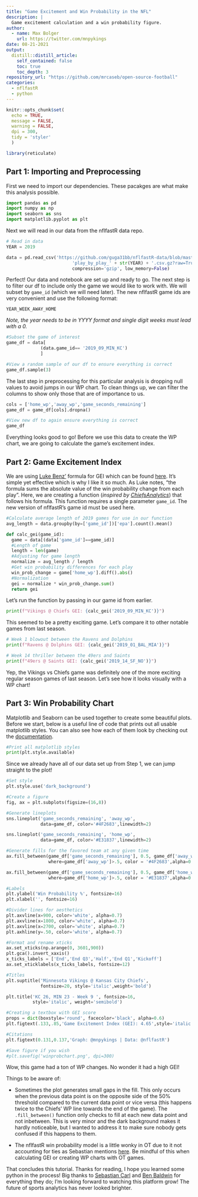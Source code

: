 ```yaml
---
title: "Game Excitement and Win Probability in the NFL"
description: |
  Game excitement calculation and a win probability figure.
author:
  - name: Max Bolger
    url: https://twitter.com/mnpykings
date: 08-21-2021
output:
  distill::distill_article:
    self_contained: false
    toc: true
    toc_depth: 3
repository_url: "https://github.com/mrcaseb/open-source-football"
categories:
  - nflfastR
  - python
---
```


```r
knitr::opts_chunk$set(
  echo = TRUE, 
  message = FALSE, 
  warning = FALSE, 
  dpi = 300, 
  tidy = 'styler'
  )

library(reticulate)
```

## Part 1: Importing and Preprocessing

First we need to import our dependencies. These pacakges are what make this analysis possible.

``` python
import pandas as pd
import numpy as np
import seaborn as sns
import matplotlib.pyplot as plt
```

Next we will read in our data from the nflfastR data repo.

``` python
# Read in data
YEAR = 2019

data = pd.read_csv('https://github.com/guga31bb/nflfastR-data/blob/master/data/' \
                         'play_by_play_' + str(YEAR) + '.csv.gz?raw=True',
                         compression='gzip', low_memory=False)
```

Perfect! Our data and notebook are set up and ready to go. The next step is to filter our df to include only the game we would like to work with. We will subset by `game_id` (which we will need later). The new nflfastR game ids are very convenient and use the following format:

`YEAR_WEEK_AWAY_HOME`

*Note, the year needs to be in YYYY format and single digit weeks must lead with a 0.*

``` python
#Subset the game of interest
game_df = data[
             (data.game_id== '2019_09_MIN_KC')
             ]

#View a random sample of our df to ensure everything is correct          
game_df.sample(3)
```

The last step in preprocessing for this particular analysis is dropping null values to avoid jumps in our WP chart. To clean things up, we can filter the columns to show only those that are of importance to us.

``` python
cols = ['home_wp','away_wp','game_seconds_remaining']
game_df = game_df[cols].dropna()

#View new df to again ensure everything is correct
game_df
```

Everything looks good to go! Before we use this data to create the WP chart, we are going to calculate the game's excitement index.

## Part 2: Game Excitement Index

We are using [Luke Benz'](https://twitter.com/recspecs730) formula for GEI which can be found [here](https://sports.sites.yale.edu/game-excitement-index-part-ii). It's simple yet effective which is why I like it so much. As Luke notes, "the formula sums the absolute value of the win probability change from each play". Here, we are creating a function (*inspired by [ChiefsAnalytics](https://twitter.com/ChiefsAnalytics)*) that follows his formula. This function requires a single parameter `game_id`. The new version of nflfastR's game id must be used here.

``` python
#Calculate average length of 2019 games for use in our function
avg_length = data.groupby(by=['game_id'])['epa'].count().mean()

def calc_gei(game_id):
  game = data[(data['game_id']==game_id)]
  #Length of game
  length = len(game)
  #Adjusting for game length
  normalize = avg_length / length
  #Get win probability differences for each play
  win_prob_change = game['home_wp'].diff().abs()
  #Normalization
  gei = normalize * win_prob_change.sum()
  return gei
```

Let's run the function by passing in our game id from earlier.

``` python
print(f"Vikings @ Chiefs GEI: {calc_gei('2019_09_MIN_KC')}")
```

This seemed to be a pretty exciting game. Let's compare it to other notable games from last season.

``` python
# Week 1 blowout between the Ravens and Dolphins
print(f"Ravens @ Dolphins GEI: {calc_gei('2019_01_BAL_MIA')}")

# Week 14 thriller between the 49ers and Saints
print(f"49ers @ Saints GEI: {calc_gei('2019_14_SF_NO')}")
```

Yep, the Vikings vs Chiefs game was definitely one of the more exciting regular season games of last season. Let's see how it looks visually with a WP chart!

## Part 3: Win Probability Chart

Matplotlib and Seaborn can be used together to create some beautiful plots. Before we start, below is a useful line of code that prints out all usable matplotlib styles. You can also see how each of them look by checking out the [documentation](https://matplotlib.org/3.2.1/gallery/style_sheets/style_sheets_reference.html).

``` python
#Print all matplotlib styles
print(plt.style.available)
```

Since we already have all of our data set up from Step 1, we can jump straight to the plot!

``` python
#Set style
plt.style.use('dark_background')

#Create a figure
fig, ax = plt.subplots(figsize=(16,8))

#Generate lineplots
sns.lineplot('game_seconds_remaining', 'away_wp', 
             data=game_df, color='#4F2683',linewidth=2)

sns.lineplot('game_seconds_remaining', 'home_wp', 
             data=game_df, color='#E31837',linewidth=2)

#Generate fills for the favored team at any given time
ax.fill_between(game_df['game_seconds_remaining'], 0.5, game_df['away_wp'], 
                where=game_df['away_wp']>.5, color = '#4F2683',alpha=0.3)

ax.fill_between(game_df['game_seconds_remaining'], 0.5, game_df['home_wp'], 
                where=game_df['home_wp']>.5, color = '#E31837',alpha=0.3)

#Labels
plt.ylabel('Win Probability %', fontsize=16)
plt.xlabel('', fontsize=16)

#Divider lines for aesthetics
plt.axvline(x=900, color='white', alpha=0.7)
plt.axvline(x=1800, color='white', alpha=0.7)
plt.axvline(x=2700, color='white', alpha=0.7)
plt.axhline(y=.50, color='white', alpha=0.7)

#Format and rename xticks
ax.set_xticks(np.arange(0, 3601,900))
plt.gca().invert_xaxis()
x_ticks_labels = ['End','End Q3','Half','End Q1','Kickoff']
ax.set_xticklabels(x_ticks_labels, fontsize=12)

#Titles
plt.suptitle('Minnesota Vikings @ Kansas City Chiefs', 
             fontsize=20, style='italic',weight='bold')

plt.title('KC 26, MIN 23 - Week 9 ', fontsize=16, 
          style='italic', weight='semibold')

#Creating a textbox with GEI score
props = dict(boxstyle='round', facecolor='black', alpha=0.6)
plt.figtext(.133,.85,'Game Excitement Index (GEI): 4.65',style='italic',bbox=props)

#Citations
plt.figtext(0.131,0.137,'Graph: @mnpykings | Data: @nflfastR')

#Save figure if you wish
#plt.savefig('winprobchart.png', dpi=300)
```

Wow, this game had a ton of WP changes. No wonder it had a high GEI!

Things to be aware of:

- Sometimes the plot generates small gaps in the fill. This only occurs when the previous data point is on the opposite side of the 50% threshold compared to the current data point or vice versa (this happens twice to the Chiefs' WP line towards the end of the game). The `.fill_between()` function only checks to fill at each new data point and not inbetween. This is very minor and the dark background makes it hardly noticeable, but I wanted to address it to make sure nobody gets confused if this happens to them.

- The nflfastR win probability model is a little wonky in OT due to it not accounting for ties as Sebastian mentions [here](https://twitter.com/nflfastR/status/1289731918544515072?s=20). Be mindful of this when calculating GEI or creating WP charts with OT games.

That concludes this tutorial. Thanks for reading, I hope you learned some python in the process! Big thanks to [Sebastian Carl](https://twitter.com/mrcaseb) and [Ben Baldwin](https://twitter.com/benbbaldwin) for everything they do; I'm looking forward to watching this platform grow! The future of sports analytics has never looked brighter.
